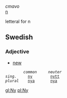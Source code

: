 ''cmavo''<br>
[[n]]

letteral for n


==Swedish==
===Adjective===
*[[new]]

         ''common''     ''neuter''
 ''sing.''     [[ny]]        [[nytt]]
 ''plural''    [[nya]]       [[nya]]

[[gl:Ny]]
[[pl:Ny]]